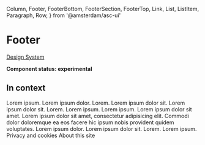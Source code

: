   Column,
  Footer,
  FooterBottom,
  FooterSection,
  FooterTop,
  Link,
  List,
  ListItem,
  Paragraph,
  Row,
} from '@amsterdam/asc-ui'

<Meta title="UI/Footer" component={Footer} />

# Footer

[Design System](https://designsystem.amsterdam.nl/7awj1hc9f/p/83164c-footer)

**Component status: experimental**

## In context

<Canvas>
  <Story name="In context">
    <Footer>
      <FooterTop>
        <Row>
          <Column
            wrap
            span={{ small: 1, medium: 2, big: 2, large: 4, xLarge: 4 }}
          >
            <FooterSection title="Some page links">
              <List>
                <ListItem>
                  <Link darkBackground href="/" inList>
                    Lorem ipsum.
                  </Link>
                </ListItem>
                <ListItem>
                  <Link darkBackground href="/" inList>
                    Lorem ipsum dolor.
                  </Link>
                </ListItem>
                <ListItem>
                  <Link darkBackground href="/" inList>
                    Lorem.
                  </Link>
                </ListItem>
                <ListItem>
                  <Link darkBackground href="/" inList>
                    Lorem ipsum dolor sit.
                  </Link>
                </ListItem>
              </List>
            </FooterSection>
          </Column>
          <Column
            wrap
            span={{ small: 1, medium: 2, big: 2, large: 4, xLarge: 4 }}
          >
            <FooterSection title="Some share links">
              <List>
                <ListItem>
                  <Link darkBackground href="/" inList>
                    Lorem ipsum dolor sit.
                  </Link>
                </ListItem>
                <ListItem>
                  <Link darkBackground href="/" inList>
                    Lorem.
                  </Link>
                </ListItem>
                <ListItem>
                  <Link darkBackground href="/" inList>
                    Lorem ipsum.
                  </Link>
                </ListItem>
                <ListItem>
                  <Link darkBackground href="/" inList>
                    Lorem ipsum.
                  </Link>
                </ListItem>
                <ListItem>
                  <Link darkBackground href="/" inList>
                    Lorem ipsum dolor sit amet.
                  </Link>
                </ListItem>
              </List>
            </FooterSection>
          </Column>
          <Column
            wrap
            span={{ small: 1, medium: 2, big: 2, large: 4, xLarge: 4 }}
          >
            <FooterSection title="Questions?">
              <Paragraph gutterBottom={8}>
                Lorem ipsum dolor sit amet, consectetur adipisicing elit.
                Commodi dolor doloremque ea eos facere hic ipsum nobis provident
                quidem voluptates.
              </Paragraph>
              <List>
                <ListItem>
                  <Link darkBackground href="/" inList>
                    Lorem ipsum dolor.
                  </Link>
                </ListItem>
                <ListItem>
                  <Link darkBackground href="/" inList>
                    Lorem ipsum dolor sit.
                  </Link>
                </ListItem>
                <ListItem>
                  <Link darkBackground href="/" inList>
                    Lorem.
                  </Link>
                </ListItem>
                <ListItem>
                  <Link darkBackground href="/" inList>
                    Lorem ipsum.
                  </Link>
                </ListItem>
              </List>
            </FooterSection>
          </Column>
        </Row>
      </FooterTop>
      <FooterBottom>
        <Link href="/" inList>
          Privacy and cookies
        </Link>
        <Link href="/" inList>
          About this site
        </Link>
      </FooterBottom>
    </Footer>
  </Story>
</Canvas>
